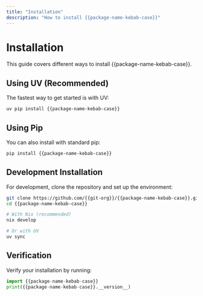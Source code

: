 ```yaml
---
title: "Installation"
description: "How to install {{package-name-kebab-case}}"
---
```


# Installation

This guide covers different ways to install {{package-name-kebab-case}}.

## Using UV (Recommended)

The fastest way to get started is with UV:

```bash
uv pip install {{package-name-kebab-case}}
```

## Using Pip

You can also install with standard pip:

```bash
pip install {{package-name-kebab-case}}
```

## Development Installation

For development, clone the repository and set up the environment:

```bash
git clone https://github.com/{{git-org}}/{{package-name-kebab-case}}.git
cd {{package-name-kebab-case}}

# With Nix (recommended)
nix develop

# Or with UV
uv sync
```

## Verification

Verify your installation by running:

```python
import {{package-name-kebab-case}}
print({{package-name-kebab-case}}.__version__)
```